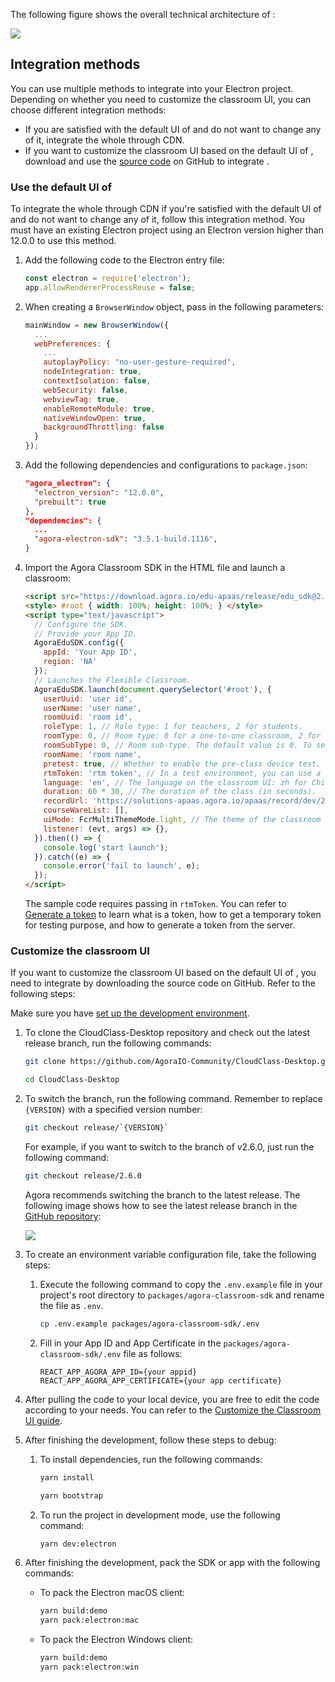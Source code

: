 <PlatformWrapper platform="electron">

The following figure shows the overall technical architecture of <Vg k="FC"/>:

![](https://web-cdn.agora.io/docs-files/1653557375318)

## Integration methods

You can use multiple methods to integrate <Vg k="FC"/> into your Electron project. Depending on whether you need to customize the classroom UI, you can choose different integration methods:

- If you are satisfied with the default UI of <Vg k="FC"/> and do not want to change any of it, integrate the whole <Vg k="FC"/> through CDN.
- If you want to customize the classroom UI based on the default UI of <Vg k="FC"/>, download and use the [source code](https://github.com/AgoraIO-Community/CloudClass-Desktop) on GitHub to integrate <Vg k="FC"/>.

<a name="default_ui"></a>

### Use the default UI of <Vg k="FC"/>

To integrate the whole <Vg k="FC"/> through CDN if you're satisfied with the default UI of <Vg k="FC"/> and do not want to change any of it, follow this integration method. You must have an existing Electron project using an Electron version higher than 12.0.0 to use this method.

1. Add the following code to the Electron entry file:

    ```javascript
    const electron = require('electron');
    app.allowRendererProcessReuse = false;
    ```

2. When creating a `BrowserWindow` object, pass in the following parameters:

    ```javascript
    mainWindow = new BrowserWindow({
      ...
      webPreferences: {
        ...
        autoplayPolicy: "no-user-gesture-required",
        nodeIntegration: true,
        contextIsolation: false,
        webSecurity: false,
        webviewTag: true,
        enableRemoteModule: true,
        nativeWindowOpen: true,
        backgroundThrottling: false
      }
    });
    ```

3. Add the following dependencies and configurations to `package.json`:

    ```json
    "agora_electron": {
      "electron_version": "12.0.0",
      "prebuilt": true
    },
    "dependencies": {
      ...
      "agora-electron-sdk": "3.5.1-build.1116",
    }
    ```

4. Import the Agora Classroom SDK in the HTML file and launch a classroom:

    ```html
    <script src="https://download.agora.io/edu-apaas/release/edu_sdk@2.7.1.bundle.js"></script>
    <style> #root { width: 100%; height: 100%; } </style>
    <script type="text/javascript">
      // Configure the SDK.
      // Provide your App ID.
      AgoraEduSDK.config({
        appId: 'Your App ID',
        region: 'NA'
      });
      // Launches the Flexible Classroom.
      AgoraEduSDK.launch(document.querySelector('#root'), {
        userUuid: 'user id',
        userName: 'user name',
        roomUuid: 'room id',
        roleType: 1, // Role type: 1 for teachers, 2 for students.
        roomType: 0, // Room type: 0 for a one-to-one classroom, 2 for a lecture hall (a common lecture hall or a vocational lecture hall depending on room sub-type), 4 for a small classroom.
        roomSubType: 0, // Room sub-type. The default value is 0. To set a vocational lecture hall, set roomType as 2 and roomSubType as 1.
        roomName: 'room name',
        pretest: true, // Whether to enable the pre-class device test.
        rtmToken: 'rtm token', // In a test environment, you can use a temporary token; in a production or security environment, Agora strongly recommends that you use a server-generated token.
        language: 'en', // The language on the classroom UI: zh for Chinese and en for English.
        duration: 60 * 30, // The duration of the class (in seconds).
        recordUrl: 'https://solutions-apaas.agora.io/apaas/record/dev/2.3.3/record_page.html',
        courseWareList: [],
        uiMode: FcrMultiThemeMode.light, // The theme of the classroom UI: FcrMultiThemeMode.light for the light mode, FcrMultiThemeMode.dark for the dark mode.
        listener: (evt, args) => {},
      }).then(() => {
        console.log('start launch');
      }).catch((e) => {
        console.error('fail to launch', e);
      });
    </script>
    ```

    The sample code requires passing in `rtmToken`. You can refer to [Generate a <Vg k="MESS" /> token](../reference/manage-agora-account#generate-an-rtm-token) to learn what is a <Vg k="MESS" /> token, how to get a temporary <Vg k="MESS" /> token for testing purpose, and how to generate a <Vg k="MESS" /> token from the server.

<a name="change_default_ui"></a>

### Customize the classroom UI

If you want to customize the classroom UI based on the default UI of <Vg k="FC"/>, you need to integrate <Vg k="FC"/> by downloading the source code on GitHub. Refer to the following steps:

<div class="alert info">Make sure you have <a href="../get-started/#set-up-the-development-environment">set up the development environment</a>.</div>

1. To clone the CloudClass-Desktop repository and check out the latest release branch, run the following commands:

    ```bash
    git clone https://github.com/AgoraIO-Community/CloudClass-Desktop.git
    ```

    ```bash
    cd CloudClass-Desktop
    ```

1. To switch the branch, run the following command. Remember to replace `{VERSION}` with a specified version number:

    ```bash
    git checkout release/`{VERSION}`
    ```

    For example, if you want to switch to the branch of v2.6.0, just run the following command:

    ```bash
    git checkout release/2.6.0
    ```

   Agora recommends switching the branch to the latest release. The following image shows how to see the latest release branch in the [GitHub repository](https://github.com/AgoraIO-Community/CloudClass-Desktop):

   ![](https://web-cdn.agora.io/docs-files/1658916187924)

1. To create an environment variable configuration file, take the following steps:

    1. Execute the following command to copy the `.env.example` file in your project's root directory to `packages/agora-classroom-sdk` and rename the file as `.env`.

        ```bash
        cp .env.example packages/agora-classroom-sdk/.env
        ```

    1. Fill in your App ID and App Certificate in the `packages/agora-classroom-sdk/.env` file as follows:

        ```
        REACT_APP_AGORA_APP_ID={your appid}
        REACT_APP_AGORA_APP_CERTIFICATE={your app certificate}
        ```

1. After pulling the code to your local device, you are free to edit the code according to your needs. You can refer to the [Customize the Classroom UI guide](../develop/customize-ui).

1. After finishing the development, follow these steps to debug:

    1. To install dependencies, run the following commands:

        ```bash
        yarn install
        ```

        ```bash
        yarn bootstrap
        ```

    2. To run the project in development mode, use the following command:

        ```bash
        yarn dev:electron
        ```

1. After finishing the development, pack the SDK or app with the following commands:

    - To pack the Electron macOS client:

        ```bash
        yarn build:demo
        yarn pack:electron:mac
        ```

    - To pack the Electron Windows client:

        ```bash
        yarn build:demo
        yarn pack:electron:win
        ```

</PlatformWrapper>